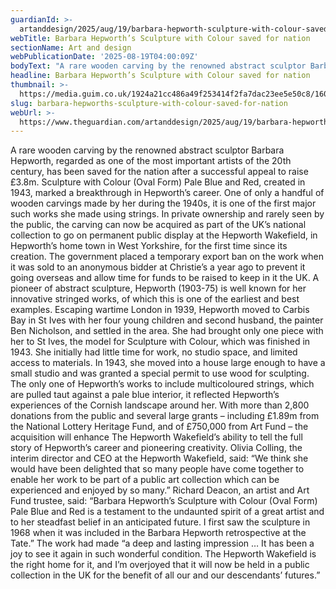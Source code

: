 ```yaml
---
guardianId: >-
  artanddesign/2025/aug/19/barbara-hepworth-sculpture-with-colour-saved-for-nation
webTitle: Barbara Hepworth’s Sculpture with Colour saved for nation
sectionName: Art and design
webPublicationDate: '2025-08-19T04:00:09Z'
bodyText: "A rare wooden carving by the renowned abstract sculptor Barbara Hepworth, regarded as one of the most important artists of the 20th century, has been saved for the nation after a successful appeal to raise £3.8m. Sculpture with Colour (Oval Form) Pale Blue and Red, created in 1943, marked a breakthrough in Hepworth’s career. One of only a handful of wooden carvings made by her during the 1940s, it is one of the first major such works she made using strings. In private ownership and rarely seen by the public, the carving can now be acquired as part of the UK’s national collection to go on permanent public display at the Hepworth Wakefield, in Hepworth’s home town in West Yorkshire, for the first time since its creation. The government placed a temporary export ban on the work when it was sold to an anonymous bidder at Christie’s a year ago to prevent it going overseas and allow time for funds to be raised to keep in it the UK. A pioneer of abstract sculpture, Hepworth (1903-75) is well known for her innovative stringed works, of which this is one of the earliest and best examples. Escaping wartime London in 1939, Hepworth moved to Carbis Bay in St Ives with her four young children and second husband, the painter Ben Nicholson\uFEFF, and settled in the area. She had brought only one piece with her to St Ives, the model for Sculpture with Colour, which was finished in 1943. She initially had little time for work, no studio space, and limited access to materials. In 1943, she moved into a house large enough to have a small studio and was granted a special permit to use wood for sculpting. The only one of Hepworth’s works to include multicoloured strings, which are pulled taut against a pale blue interior, it reflected Hepworth’s experiences of the Cornish landscape around her. With more than 2,800 donations from the public and several large grants – including £1.89m from the National Lottery Heritage Fund, and of £750,000 from Art Fund – the acquisition will enhance The Hepworth Wakefield’s ability to tell the full story of Hepworth’s career and pioneering creativity. Olivia Colling, the interim director and CEO at the Hepworth Wakefield, said: “We think she would have been delighted that so many people have come together to enable her work to be part of a public art collection which can be experienced and enjoyed by so many.” Richard Deacon, an artist and Art Fund trustee, said: “Barbara Hepworth’s Sculpture with Colour (Oval Form) Pale Blue and Red is a testament to the undaunted spirit of a great artist and to her steadfast belief in an anticipated future. I first saw the sculpture in 1968 when it was included in the Barbara Hepworth retrospective at the Tate.” The work had made “a deep and lasting impression … It has been a joy to see it again in such wonderful condition. The Hepworth Wakefield is the right home for it, and I’m overjoyed that it will now be held in a public collection in the UK for the benefit of all our and our descendants’ futures.”"
headline: Barbara Hepworth’s Sculpture with Colour saved for nation
thumbnail: >-
  https://media.guim.co.uk/1924a21cc486a49f253414f2fa7dac23ee5e50c8/160_0_1600_1280/500.jpg
slug: barbara-hepworths-sculpture-with-colour-saved-for-nation
webUrl: >-
  https://www.theguardian.com/artanddesign/2025/aug/19/barbara-hepworth-sculpture-with-colour-saved-for-nation
---
```

A rare wooden carving by the renowned abstract sculptor Barbara Hepworth, regarded as one of the most important artists of the 20th century, has been saved for the nation after a successful appeal to raise £3.8m. Sculpture with Colour (Oval Form) Pale Blue and Red, created in 1943, marked a breakthrough in Hepworth’s career. One of only a handful of wooden carvings made by her during the 1940s, it is one of the first major such works she made using strings. In private ownership and rarely seen by the public, the carving can now be acquired as part of the UK’s national collection to go on permanent public display at the Hepworth Wakefield, in Hepworth’s home town in West Yorkshire, for the first time since its creation. The government placed a temporary export ban on the work when it was sold to an anonymous bidder at Christie’s a year ago to prevent it going overseas and allow time for funds to be raised to keep in it the UK. A pioneer of abstract sculpture, Hepworth (1903-75) is well known for her innovative stringed works, of which this is one of the earliest and best examples. Escaping wartime London in 1939, Hepworth moved to Carbis Bay in St Ives with her four young children and second husband, the painter Ben Nicholson﻿, and settled in the area. She had brought only one piece with her to St Ives, the model for Sculpture with Colour, which was finished in 1943. She initially had little time for work, no studio space, and limited access to materials. In 1943, she moved into a house large enough to have a small studio and was granted a special permit to use wood for sculpting. The only one of Hepworth’s works to include multicoloured strings, which are pulled taut against a pale blue interior, it reflected Hepworth’s experiences of the Cornish landscape around her. With more than 2,800 donations from the public and several large grants – including £1.89m from the National Lottery Heritage Fund, and of £750,000 from Art Fund – the acquisition will enhance The Hepworth Wakefield’s ability to tell the full story of Hepworth’s career and pioneering creativity. Olivia Colling, the interim director and CEO at the Hepworth Wakefield, said: “We think she would have been delighted that so many people have come together to enable her work to be part of a public art collection which can be experienced and enjoyed by so many.” Richard Deacon, an artist and Art Fund trustee, said: “Barbara Hepworth’s Sculpture with Colour (Oval Form) Pale Blue and Red is a testament to the undaunted spirit of a great artist and to her steadfast belief in an anticipated future. I first saw the sculpture in 1968 when it was included in the Barbara Hepworth retrospective at the Tate.” The work had made “a deep and lasting impression … It has been a joy to see it again in such wonderful condition. The Hepworth Wakefield is the right home for it, and I’m overjoyed that it will now be held in a public collection in the UK for the benefit of all our and our descendants’ futures.”
